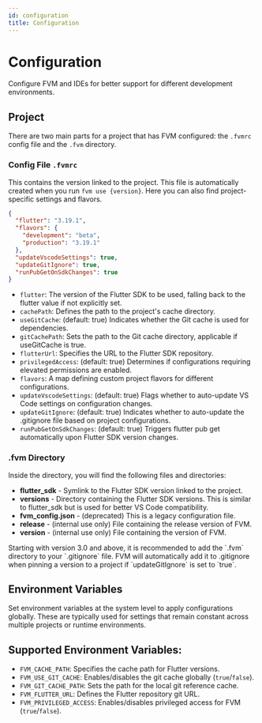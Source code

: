 ```yaml
---
id: configuration
title: Configuration
---
```



# Configuration

Configure FVM and IDEs for better support for different development environments.

## Project

There are two main parts for a project that has FVM configured: the `.fvmrc` config file and the `.fvm` directory.

### Config File `.fvmrc`

This contains the version linked to the project. This file is automatically created when you run `fvm use {version}`. Here you can also find project-specific settings and flavors.

```json
{
  "flutter": "3.19.1",
  "flavors": {
    "development": "beta",
    "production": "3.19.1"
  },
  "updateVscodeSettings": true,
  "updateGitIgnore": true,
  "runPubGetOnSdkChanges": true
}
```

-  `flutter`: The version of the Flutter SDK to be used, falling back to the flutter value if not explicitly set.
-  `cachePath`: Defines the path to the project's cache directory.
-  `useGitCache`: (default: true) Indicates whether the Git cache is used for dependencies.
-  `gitCachePath`: Sets the path to the Git cache directory, applicable if useGitCache is true.
-  `flutterUrl`: Specifies the URL to the Flutter SDK repository.
-  `privilegedAccess`: (default: true) Determines if configurations requiring elevated permissions are enabled.
-  `flavors`: A map defining custom project flavors for different configurations.
-  `updateVscodeSettings`: (default: true) Flags whether to auto-update VS Code settings on configuration changes.
-  `updateGitIgnore`: (default: true) Indicates whether to auto-update the .gitignore file based on project configurations.
-  `runPubGetOnSdkChanges`: (default: true) Triggers flutter pub get automatically upon Flutter SDK version changes.

### .fvm Directory

Inside the directory, you will find the following files and directories:

<FileTree>
  <FileTree.Folder name=".fvm" defaultOpen>
    <FileTree.Folder name="versions" defaultOpen>
      <FileTree.File name="stable" />
      <FileTree.File name="beta" />
      <FileTree.File name="3.19.1" />
    </FileTree.Folder>
    <FileTree.Folder name="flutter_sdk" />
    <FileTree.File name="release" />
    <FileTree.File name="version" />
  </FileTree.Folder>
</FileTree>

-  **flutter_sdk** - Symlink to the Flutter SDK version linked to the project.
-  **versions** - Directory containing the Flutter SDK versions. This is similar to flutter_sdk but is used for better VS Code compatibility.
-  **fvm_config.json** - (deprecated) This is a legacy configuration file.
-  **release** - (internal use only) File containing the release version of FVM.
-  **version** - (internal use only) File containing the version of FVM.

<Callout type="info">
  Starting with version 3.0 and above, it is recommended to add the `.fvm` directory
  to your `.gitignore` file. FVM will automatically add it to .gitignore when
  pinning a version to a project if `updateGitIgnore` is set to `true`.
</Callout>

## Environment Variables

Set environment variables at the system level to apply configurations globally. These are typically used for settings that remain constant across multiple projects or runtime environments.

## Supported Environment Variables:

-  `FVM_CACHE_PATH`: Specifies the cache path for Flutter versions.
-  `FVM_USE_GIT_CACHE`: Enables/disables the git cache globally (`true`/`false`).
-  `FVM_GIT_CACHE_PATH`: Sets the path for the local git reference cache.
-  `FVM_FLUTTER_URL`: Defines the Flutter repository git URL.
-  `FVM_PRIVILEGED_ACCESS`: Enables/disables privileged access for FVM (`true`/`false`).